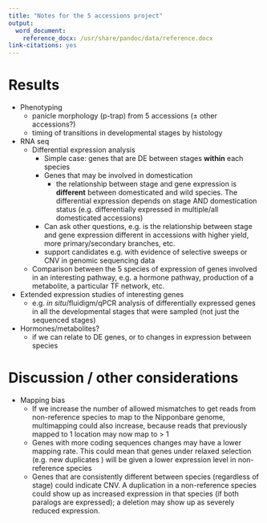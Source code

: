 ```yaml
---
title: "Notes for the 5 accessions project"
output:
  word_document:
    reference_docx: /usr/share/pandoc/data/reference.docx
link-citations: yes
---
```


# Results
* Phenotyping
    * panicle morphology (p-trap) from 5 accessions (± other accessions?)
    * timing of transitions in developmental stages by histology
* RNA seq
    * Differential expression analysis
        * Simple case: genes that are DE between stages **within** each species
        * Genes that may be involved in domestication
            * the relationship between stage and gene expression is **different** between domesticated and wild species. The differential expression depends on stage AND domestication status (e.g. differentially expressed in multiple/all domesticated accessions)
        * Can ask other questions, e.g. is the relationship between stage and gene expression different in accessions with higher yield, more primary/secondary branches, etc.
        * support candidates e.g. with evidence of selective sweeps or CNV in genomic sequencing data
    * Comparison between the 5 species of expression of genes involved in an interesting pathway, e.g. a hormone pathway, production of a metabolite, a particular TF network, etc.
* Extended expression studies of interesting genes
    * e.g. *in situ*/fluidigm/qPCR analysis of differentially expressed genes in all the developmental stages that were sampled (not just the sequenced stages)
* Hormones/metabolites?
    * if we can relate to DE genes, or to changes in expression between species
    
# Discussion / other considerations
* Mapping bias
    * If we increase the number of allowed mismatches to get reads from non-reference species to map to the Nipponbare genome, multimapping could also increase, because reads that previously mapped to 1 location may now map to > 1
    * Genes with more coding sequences changes may have a lower mapping rate. This could mean that genes under relaxed selection (e.g. new duplicates ) will be given a lower expression level in non-reference species
    * Genes that are consistently different between species (regardless of stage) could indicate CNV. A duplication in a non-reference species could show up as increased expression in that species (if both paralogs are expressed); a deletion may show up as severely reduced expression. 
    